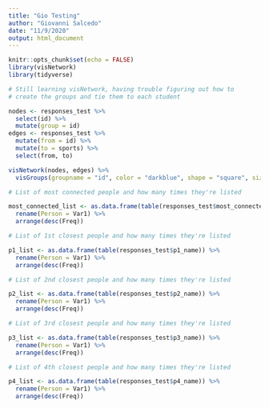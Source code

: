 ```yaml
---
title: "Gio Testing"
author: "Giovanni Salcedo"
date: "11/9/2020"
output: html_document
---
```


```r
knitr::opts_chunk$set(echo = FALSE)
library(visNetwork)
library(tidyverse)
```

```r

# Still learning visNetwork, having trouble figuring out how to
# create the groups and tie them to each student

nodes <- responses_test %>% 
  select(id) %>% 
  mutate(group = id)
edges <- responses_test %>% 
  mutate(from = id) %>%
  mutate(to = sports) %>%
  select(from, to)

visNetwork(nodes, edges) %>% 
  visGroups(groupname = "id", color = "darkblue", shape = "square", size = 65)
```

```r

# List of most connected people and how many times they're listed

most_connected_list <- as.data.frame(table(responses_test$most_connected)) %>% 
  rename(Person = Var1) %>% 
  arrange(desc(Freq))

# List of 1st closest people and how many times they're listed

p1_list <- as.data.frame(table(responses_test$p1_name)) %>% 
  rename(Person = Var1) %>% 
  arrange(desc(Freq))

# List of 2nd closest people and how many times they're listed

p2_list <- as.data.frame(table(responses_test$p2_name)) %>% 
  rename(Person = Var1) %>% 
  arrange(desc(Freq))

# List of 3rd closest people and how many times they're listed

p3_list <- as.data.frame(table(responses_test$p3_name)) %>% 
  rename(Person = Var1) %>% 
  arrange(desc(Freq))

# List of 4th closest people and how many times they're listed

p4_list <- as.data.frame(table(responses_test$p4_name)) %>% 
  rename(Person = Var1) %>% 
  arrange(desc(Freq))

```



